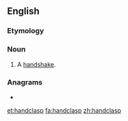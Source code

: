 ==English==

===Etymology===
{{compound|en|hand|clasp}}

===Noun===
{{en-noun}}

# A [[handshake]].

===Anagrams===
* {{l|en|handclaps}}

[[et:handclasp]]
[[fa:handclasp]]
[[zh:handclasp]]